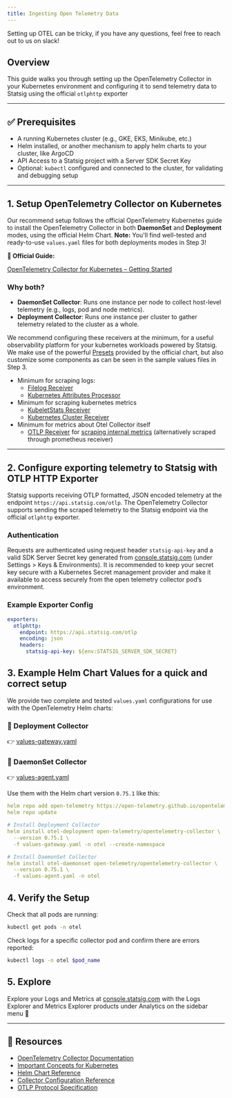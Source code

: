```yaml
---
title: Ingesting Open Telemetry Data
---
```


<Tip>
Setting up OTEL can be tricky, if you have any questions, feel free to reach out to us on slack!
</Tip>

## Overview

This guide walks you through setting up the OpenTelemetry Collector in your Kubernetes environment and configuring it to send telemetry data to Statsig using the official `otlphttp` exporter

---

## ✅ Prerequisites

- A running Kubernetes cluster (e.g., GKE, EKS, Minikube, etc.)
- Helm installed, or another mechanism to apply helm charts to your cluster, like ArgoCD
- API Access to a Statsig project with a Server SDK Secret Key
- Optional: `kubectl` configured and connected to the cluster, for validating and debugging setup

---

## 1. Setup OpenTelemetry Collector on Kubernetes

Our recommend setup follows the official OpenTelemetry Kubernetes guide to install the OpenTelemetry Collector in both **DaemonSet** and **Deployment** modes, using the official Helm Chart. **Note:** You'll find well-tested and ready-to-use `values.yaml` files for both deployments modes in Step 3! 

**📘 Official Guide:**

[OpenTelemetry Collector for Kubernetes – Getting Started](https://opentelemetry.io/docs/platforms/kubernetes/getting-started/)

### Why both?

- **DaemonSet Collector**: Runs one instance per node to collect host-level telemetry (e.g., logs, pod and node metrics).
- **Deployment Collector**: Runs one instance per cluster to gather telemetry related to the cluster as a whole.

We recommend configuring these receivers at the minimum, for a useful observability platform for your kubernetes workloads powered by Statsig. We make use of the powerful [Presets](https://opentelemetry.io/docs/platforms/kubernetes/helm/collector/#presets) provided by the official chart, but also customize some components as can be seen in the sample values files in Step 3.

- Minimum for scraping logs:
    - [Filelog Receiver](https://opentelemetry.io/docs/platforms/kubernetes/getting-started/#filelog-receiver)
    - [Kubernetes Attributes Processor](https://opentelemetry.io/docs/platforms/kubernetes/getting-started/#kubernetes-attributes-processor)
- Minimum for scraping kubernetes metrics
    - [KubeletStats Receiver](https://opentelemetry.io/docs/platforms/kubernetes/getting-started/#kubeletstats-receiver)
    - [Kubernetes Cluster Receiver](https://opentelemetry.io/docs/platforms/kubernetes/getting-started/#kubernetes-cluster-receiver)
- Minimum for metrics about Otel Collector itself
    - [OTLP Receiver](https://opentelemetry.io/docs/platforms/kubernetes/getting-started/#otlp-receiver) for [scraping internal metrics](https://opentelemetry.io/docs/collector/internal-telemetry/#configure-internal-metrics) (alternatively scraped through prometheus receiver)

---

## 2. Configure exporting telemetry to Statsig with OTLP HTTP Exporter

Statsig supports receiving OTLP formatted, JSON encoded telemetry at the endpoint `https://api.statsig.com/otlp`. The OpenTelemetry Collector supports sending the scraped telemetry to the Statsig endpoint via the official `otlphttp` exporter.

### Authentication

Requests are authenticated using request header `statsig-api-key` and a valid SDK Server Secret key generated from [console.statsig.com](http://console.statsig.com) (under Settings > Keys & Environments). It is recommended to keep your secret key secure with a Kubernetes Secret management provider and make it available to access securely from the open telemetry collector pod’s environment.

### Example Exporter Config

```yaml
exporters:
  otlphttp:
    endpoint: https://api.statsig.com/otlp
    encoding: json
    headers:
      statsig-api-key: ${env:STATSIG_SERVER_SDK_SECRET}
```

## 3. Example Helm Chart Values for a quick and correct setup

We provide two complete and tested `values.yaml` configurations for use with the OpenTelemetry Helm charts:

### 🔗 Deployment Collector

👉 [values-gateway.yaml](https://gist.github.com/karan-statsig/d5c70b7fd100ab445985b620dcb7e8c6)

### 🔗 DaemonSet Collector

👉 [values-agent.yaml](https://gist.github.com/karan-statsig/f02ee95fef00aecde402829b5a4c60e8)

Use them with the Helm chart version `0.75.1` like this:

```yaml
helm repo add open-telemetry https://open-telemetry.github.io/opentelemetry-helm-charts
helm repo update

# Install Deployment Collector
helm install otel-deployment open-telemetry/opentelemetry-collector \
  --version 0.75.1 \
  -f values-gateway.yaml -n otel --create-namespace

# Install DaemonSet Collector
helm install otel-daemonset open-telemetry/opentelemetry-collector \
  --version 0.75.1 \
  -f values-agent.yaml -n otel
```

## 4. Verify the Setup

Check that all pods are running:

```bash
kubectl get pods -n otel
```

Check logs for a specific collector pod and confirm there are errors reported:

```bash
kubectl logs -n otel $pod_name
```

## 5. Explore

Explore your Logs and Metrics at [console.statsig.com](http://console.statsig.com) with the Logs Explorer and Metrics Explorer products under Analytics on the sidebar menu 🙂

---

## 🔗 Resources

- [OpenTelemetry Collector Documentation](https://opentelemetry.io/docs/collector/)
- [Important Concepts for Kubernetes](https://opentelemetry.io/docs/platforms/kubernetes/collector/components/)
- [Helm Chart Reference](https://github.com/open-telemetry/opentelemetry-helm-charts)
- [Collector Configuration Reference](https://opentelemetry.io/docs/collector/configuration)
- [OTLP Protocol Specification](https://opentelemetry.io/docs/specs/otlp/)
